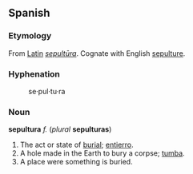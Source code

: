 ==Spanish==
===Etymology===
From [[Latin]] ''[[sepultūra]]''. Cognate with English [[sepulture]].
===Hyphenation===
:se&middot;pul&middot;tu&middot;ra
===Noun===
'''sepultura''' ''f.'' (''plural'' '''sepulturas''')
# The act or state of [[burial]]; [[entierro]].
# A hole made in the Earth to bury a corpse; [[tumba]].
# A place were something is buried.